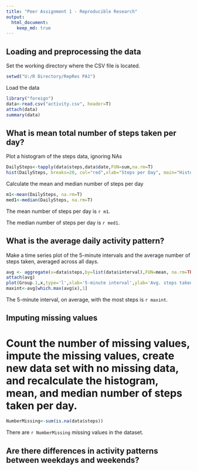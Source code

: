 ```yaml
---
title: "Peer Assignment 1 - Reproducible Research"
output: 
  html_document:
    keep_md: true
---
```



## Loading and preprocessing the data

Set the working directory where the CSV file is located.

```r
setwd("U:/R Directory/RepRes PA1")
```

Load the data

```r
library("foreign")
data<-read.csv("activity.csv", header=T)
attach(data)
summary(data)
```

## What is mean total number of steps taken per day?

Plot a histogram of the steps data, ignoring NAs

```r
DailySteps<-tapply(data$steps,data$date,FUN=sum,na.rm=T)
hist(DailySteps, breaks=20, col="red",xlab="Steps per Day", main="Histogram of Steps")
```

Calculate the mean and median number of steps per day

```r
m1<-mean(DailySteps, na.rm=T)
med1<-median(DailySteps, na.rm=T)
```

The mean number of steps per day is `r m1`. 

The median number of steps per day is `r med1`.

## What is the average daily activity pattern?

Make a time series plot of the 5-minute intervals and the average number of steps taken, averaged across all days.

```r
avg <- aggregate(x=data$steps,by=list(data$interval),FUN=mean, na.rm=TRUE)
attach(avg)
plot(Group.1,x,type='l',xlab='5-minute interval',ylab='Avg. steps taken')
maxint<-avg[which.max(avg$x),1]
```

The 5-minute interval, on average, with the most steps is `r maxint`.

## Imputing missing values

# Count the number of missing values, impute the missing values, create new data set with no missing data, and recalculate the histogram, mean, and median number of steps taken per day.

```r
NumberMissing<-sum(is.na(data$steps))
```

There are `r NumberMissing` missing values in the dataset.

## Are there differences in activity patterns between weekdays and weekends?
